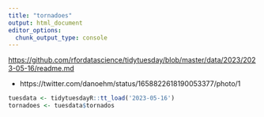 ```yaml
---
title: "tornadoes"
output: html_document
editor_options: 
  chunk_output_type: console
---
```


<https://github.com/rfordatascience/tidytuesday/blob/master/data/2023/2023-05-16/readme.md>

- https://twitter.com/danoehm/status/1658822618190053377/photo/1

```r
tuesdata <- tidytuesdayR::tt_load('2023-05-16')
tornadoes <- tuesdata$tornados
```

